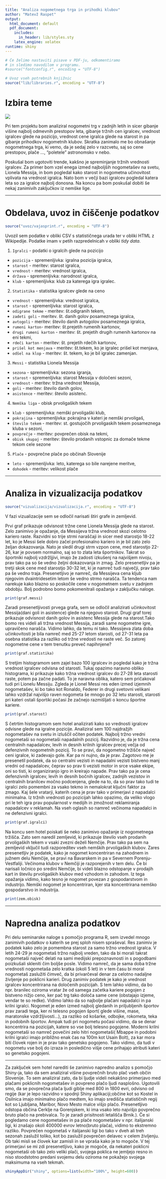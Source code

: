 ```yaml
---
title: "Analiza nogometnega trga in prihodki klubov"
author: "Matevž Raspet"
output:
  html_document: default
  pdf_document:
    includes:
      in_header: lib/styles.sty
    latex_engine: xelatex
runtime: shiny
---
```


```r
# Če želimo nastaviti pisave v PDF-ju, odkomentiramo
# in sledimo navodilom v programu.
#source("fontconfig.r", encoding = "UTF-8")

# Uvoz vseh potrebnih knjižnic
source("lib/libraries.r", encoding = "UTF-8")
```

# Izbira teme


![](https://images.pexels.com/photos/39562/the-ball-stadion-football-the-pitch-39562.jpeg?cs=srgb&dl=ball-football-game-39562.jpg&fm=jpg)



Pri tem projektu bom analiziral nogometni trg v zadnjih letih in sicer gibanje višine najbolj odmevnih prestopov leta, gibanje tržnih cen igralcev,  vrednost igralcev glede na pozicijo, vrednost cene igralca glede na starost in pa gibanje prihodkov nogometnih klubov. Skratka zanimalo me bo obnašanje nogometnega trga, ki vemo, da je sedaj zelo v razcvetu, saj so cene prestopov, plače ...,  "poletele" astronomsko v nebo.

Poskušal bom ugotoviti trende, kakšno je spreminjanje tržnih vrednosti igralcev. Za primer bom vzel enega izmed najboljših nogometašev na svetu, Lionela Messija, in bom pogledal kako starost in nogometna učinovitost vplivata na vrednost igralca. Nato bom v večji bazi igralcev pogledal katera leta so za igralce najbolj donosna. Na koncu pa bom poskušal dobiti še nekaj zanimivih zaključkov iz nemške lige.


***

# Obdelava, uvoz in čiščenje podatkov

```r
source("uvoz/vajasprint.r", encoding = "UTF-8")
```

Uvozil sem podatke  v obliki CSV s statističnega urada ter v obliki HTML
z Wikipedije. Podatke imam v petih razpredelnicah v obliki *tidy data*.

1. `Igralci` - podatki o igralcih glede na pozicijo
  - `pozicija` - spremenljivka: igralna pozicija igralca,
  - `starost` - meritev: starost igralca,
  - `vrednost` - meritev: vrednost igralca,
  - `država` - spremenljivka: narodnost igralca,
  - `klub` - spremenljivka: klub za katerega igra igralec.
  
2. `Statistika` - statistika igralcev glede na ceno
  - `vrednost` - spremenljivka: vrednost igralca,
  - `starost` - spremenljivka: starost igralca,
  - `odigrane tekme` - meritev: št.odigranih tekem,
  - `zadeti goli` - meritev. št. danih golov posameznega igralca,
  - `avtogoli` - meritev: število danih avtogolov posameznega igralca,
  - `rumeni karton`- meritev: št.prejetih rumenih kartonov,
  - `drugi rumeni karton` - meritev: št. prejetih drugih rumenih kartonov na eni tekmi,
  - `rdeči karton` - meritev: št. prejetih rdečih kartonov,
  - `prišel kot menjava` - meritev: št.tekem, ko je igralec prišel kot menjava,
  - `odšel na klop` - meritev: št. tekem, ko je bil igralec zamenjan.

3. `Messi` - statistika Lionela Messija
  - `sezona` - spremenljivka: sezona igranja,
  - `starost` - spremenljivka: starost Messija v določeni sezoni,
  - `vrednost` - meritev: tržna vrednost Messija,
  - `goli` - meritev: število danih golov,
  - `asistence` - meritev: število asistenc.
  
  
4. `Nemška liga` - obisk prvoligaških tekem
  - `klub` - spremenljivka: nemški prvoligaški klub,
  - `pokrajina` - spremenljivka: pokrajina v kateri je nemški prvoligaš,
  - `število tekem` - meritev: st. gostujočih prvoligaskih tekem posameznega kluba v sezoni,
  - `povprečje` - meritev: povprečen obisk na tekmi,
  - `obisk skupaj` - meritev: število prodanih vstopnic za domače tekme tekom cele sezone
  
5. `Plače` - povprečne plače po občinah Slovenije
  - `leto` - spremenljivka: leto, katerega so bile narejene meritve,
  - `dohodek` - meritev: velikost plače



***

# Analiza in vizualizacija podatkov

```r
source("vizualizacija/vizualizacija.r", encoding = "UTF-8")
```

V fazi vizualizacije sem se odločil narisati štiri grafe in zemljevid.

Prvi graf prikazuje odvisnost tržne cene Lionela Messija glede na starost. 
Zelo zanimivo je opažanje, da Messijeva tržna vrednost skozi celotno kariero raste. Razvidni so trije strmi naraščaji in sicer med starostjo 18-22 let, ko je Messi šele dobro začel profesionalno kariero in je bil zato zelo željan dokazovanja. Nato je sledil drugi strm vzpon cene, med starostjo 22-26, kar je povsem normalno, saj so to zlata leta športnikov. Takrat so športniki najbolj vzdržljjivi, imajo že zadosti izkušenj na najvišjem nivoju, prav tako pa so še vedno željni dokazovanja in zmag.
Zelo presenetljiv pa je tretji skok cene med starostjo 30-32 let, ki je namreč tudi največji, prav tako pa še vedno traja. Presenetljivo je namreč, da Messijeva cena kljub njegovim dvaintridesetim letom še vedno strmo narašča. Ta tendenca nam narekuje kako blazno so poskočile cene v nogometnem svetu v zadnjem obdobju.
Bolj podrobno bomo pokomenitrali opažanja v zaključku naloge.

```r
print(graf.messi)
```


Zaradi presenetljivosti prvega grafa, sem se odločil analizirati učinkovitost Messija(dani goli in asistence) glede na njegovo starost.
Drugi graf torej  prikazuje odvisnost danih golov in asistenc Messija glede na starost.Tako bomo res videli ali  tržna vrednost Messija, zaradi same nogometne igre, upravičeno narašča.
Vidimo lahko, da temu ni tako. Messijeva zlata doba učinkovitosti je bila namreč med 25-27 letom starosti, od 27-31 leta pa osebna statistika za razliko od tržne vredosti ne raste več.
So zatorej nogometne cene v tem trenutku preveč napihnjene?
```r
print(graf.statistika)
```

S tretjim histogramom sem zajel bazo 100 igralcev in pogledal kako je tržna vrednost igralcev odvisna od starosti.
Tukaj opazimo naravno obliko histograma, ki prikazuje kako tržna vrednost igralcev do 27-28 leta starosti raste, potem pa začne padati.
To je naravna oblika, katero sem pričakoval tudi pri Lionelu Messiju. Zgleda je Lionel Messi res eden izmed izjemnih nogometašev, ki bo tako kot Ronaldo, Federer in drugi svetovni velikani lahko vzdržal najvišjo raven nogometa še mnogo po 32 letu starosti, starosti pri kateri ostali športiki počasi že začnejo razmišljati o koncu športne kariere.

```r
print(graf.starost)
```


S četrtim histogramom sem hotel analizirati kako so vrednosti igralcev odvisne glede na igralne pozicije.
Analiziral sem 100 najdražjih nogometašev na svetu in izluščil očiten podatek. Najbolj tržno vredni nogometaši so nogometaši napadalnih pozicij. Razvidno je, da je tržna cena centralnih napadalcev, levih in desnih krilnih igralcev precej večja od defenzivnih nogometnih pozicij.
To se pravi, da nogometno tržišče največ ceni igralce, ki zadevajo gole. Kar pa ni nujno, da je prav. Zagotovo me je presenetil podatek, da so centralni vezisti in napadalni vezisti bistveno manj vredni od napadalcev, čeprav so prav ti vezisti motor in srce vsake ekipe, oni so tisti, ki organiziranjo igro in kreirajo napade. 
Prav tako pa je cena defenzivnih igralcev, levih in desnih bočnih igralcev, zadnjih vezistov in centralnih branilcev močno podcenjena, glede na to, da so prav tako tudi te igralci zelo pomembni za vsako tekmo in nemalokrat ključni faktor za zmago. Kaj šele vratarji, katerih cena je prav tako v primerjavi z napadalci minimalna.
Iz tržnih vrednosti po pozicijah lahko opazimo, da veliko vlogo pri le teh igra prav popularnost v medijih in zmožnost reklamiranja napadalcev v reklamah. Na vseh oglasih so namreč večinoma napadalci in ne defenzivni igralci.

```r
print(graf.igralci)
```

Na koncu sem hotel poiskati še neko zanimivo opažanje iz nogometnega tržišča.
Zato sem naredil zemljevid, ki prikazuje število vseh prodanih prvoligaških tekem v vsaki zvezni deželi Nemčije. Prav tako pa sem na zemljevid vključil tudi razporeditev vseh nemških prvoligaških klubov.
Zares presenetljiv je podatek, kako je nogomet koncentriran na zahodnem in južnem delu Nemčije, se pravi na Bavarskem in pa v Severnem Porenju-Vestfaliji. Večinoma klubov v Nemčiji je razporejenih v tem delu. Če bi narisali ločnico po sredini Nemčije, bi videli blazno odstopanje v prodajih kart in številu prvoligaških klubov med vzhodom in zahodom.
Iz tega opažanja vidimo, kako tesno je nogomet povezan z gospodarstvom in industrijo. Nemški nogomet je koncentriran, kjer sta koncentrirana nemško  gospodarstvo in industrija.


```r
print(zem.obisk)
```


***

# Napredna analiza podatkov

Pri delu seminarske naloge s pomočjo programa R, sem izvedel mnogo zanimivih podatkov o katerih se prej sploh nisem spraševal.
Res zanimiv je podatek kako zelo je pomembna starost za samo tržno vrednost igralca. V letih 24-29 je nogometaš tržno najbolj vreden, tako da bi morali takrat nogometaši največ delati na sami medijski prepoznavnosti in s pogodbami poizkušali skleniti čim boljše posle. Vidimo namreč, da je sama doba tržne vrednosti nogometaša zelo kratka (okoli 5 let) in v tem času bi moral nogometaš zaslužiti čimveč, da bi privarčeval denar za celotno nadaljne življenje po poklicni karieri.
Drug zanimiv podatek je kako je vrednost igralcev koncentrirana na določenih pozicijah. S tem lahko vidimo, da bo npr. branilec oziroma vratar že od samega začetka kariere pogojen z bistveno nižjo ceno, ker pač trg tako določa same cene (obstajajo izjeme, vendar te so redke). Vidimo lahko da so najbolje plačani napadalci in pa krilni igralci. 
Nogomet je eden izmed najbolj gledanih in priljubljenih športov prav zaradi tega, ker ni telesno pogojen šport( glede višine, mase, maratonske vzdržljivosti...), za razliko od košarke, odbojke, rokometa, teka in podobnih športov.
Ampak tudi pri nogometu počasi vidimo, da se denar koncentrira na pozicijah, katere so vse bolj telesno pogojene. Moderni krilni nogometaši so namreč povečini zelo hitri nogometaši( Mbappe in podobni krilni igralci imajo približno enak čas na 100m kot Usain Bolt), za kar mora biti človek rojen in je prav tako genetsko pogojeno. Tako vidimo, da tudi v nogometu vse bolj do izraza in posledično višje cene prihajajo atributi kateri so genetsko pogojeni.



***


Za zaključek sem hotel narediti še zanimivo napredno analizo s pomočjo Shiny-ja, tako da sem analiziral višine povprečnih  bruto plač vseh občin Slovenije. To sem analiziral zato, da bi ljudje videli nekakšno primerjavo med plačami poklicnih nogometašev in povpreno plačo ljudi nasplošno. Ugotovili smo, da se povprečna plača ljudi giblje med 800 in 1800 evri, odvisno od regije (kar je lepo razvidno v spodnji Shiny aplikaciji;občine kot so Kostel in Osilnica imajo minimalno plačo medtem, ko imajo središča statističnih regij kot so Ljubljana, Maribor, Novo Mesto malce višjo plačo. Presenetljivo odstopa občina Cerklje na Gorenjskem, ki ima vsako leto najvišjo povprečno bruto plačo na prebivalca. To je zaradi prisitnosti letališča Brnik.). Če si pogledamo cene nogometašev in pa plače nogometašev v npr. italijanski ligi, ki znašajo okoli 400000 evrov letno(bruto plača), vidimo to ekstremno razliko. Povprečen nogometaš v italijanski ligi bo tako v dveh ali treh sezonah zaslužil toliko, kot bo zaslužil povprečen delavec v celem življenju. Ob taki misli se človek kar zamisli in se vpraša kako je to mogoče.
V tej primerjavi se mi zdi presenetljivo, kako je mogoče, da nekateri poklicni nogometaši ob tako zelo veliki plači, svojega poklica ne jemljejo resno in niso stoodstotno predani svojemu delu oziroma ne pokažejo svojega maksimuma na vseh tekmah.

  
```r
shinyAppDir("shiny", options=list(width="100%", height=600))
```

